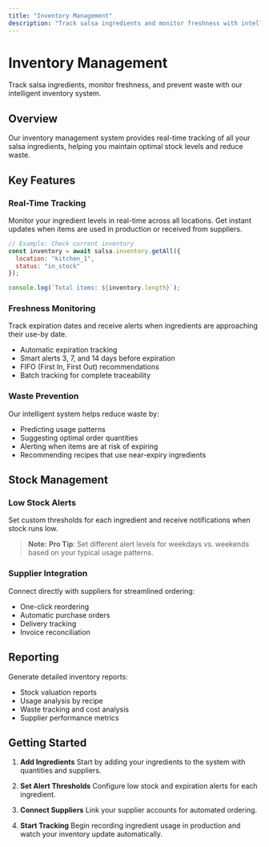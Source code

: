 ```yaml
---
title: "Inventory Management"
description: "Track salsa ingredients and monitor freshness with intelligent inventory systems"
---
```


# Inventory Management

Track salsa ingredients, monitor freshness, and prevent waste with our intelligent inventory system.

## Overview

Our inventory management system provides real-time tracking of all your salsa ingredients, helping you maintain optimal stock levels and reduce waste.

## Key Features

### Real-Time Tracking

Monitor your ingredient levels in real-time across all locations. Get instant updates when items are used in production or received from suppliers.

```javascript
// Example: Check current inventory
const inventory = await salsa.inventory.getAll({
  location: "kitchen_1",
  status: "in_stock"
});

console.log(`Total items: ${inventory.length}`);
```

### Freshness Monitoring

Track expiration dates and receive alerts when ingredients are approaching their use-by date.

- Automatic expiration tracking
- Smart alerts 3, 7, and 14 days before expiration
- FIFO (First In, First Out) recommendations
- Batch tracking for complete traceability

### Waste Prevention

Our intelligent system helps reduce waste by:

- Predicting usage patterns
- Suggesting optimal order quantities
- Alerting when items are at risk of expiring
- Recommending recipes that use near-expiry ingredients

## Stock Management

### Low Stock Alerts

Set custom thresholds for each ingredient and receive notifications when stock runs low.

> **Note:**
**Pro Tip**: Set different alert levels for weekdays vs. weekends based on your typical usage patterns.


### Supplier Integration

Connect directly with suppliers for streamlined ordering:

- One-click reordering
- Automatic purchase orders
- Delivery tracking
- Invoice reconciliation

## Reporting

Generate detailed inventory reports:

- Stock valuation reports
- Usage analysis by recipe
- Waste tracking and cost analysis
- Supplier performance metrics

## Getting Started


1. **Add Ingredients**
   Start by adding your ingredients to the system with quantities and suppliers.

2. **Set Alert Thresholds**
   Configure low stock and expiration alerts for each ingredient.

3. **Connect Suppliers**
   Link your supplier accounts for automated ordering.

4. **Start Tracking**
   Begin recording ingredient usage in production and watch your inventory update automatically.


